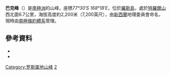 {{Coord|77|30|S|168|18|E|source:GNIS|display=title}}

'''巴克峰'''（{{lang-en|'''Barker Peak'''}}）是[[南極洲|南極洲]]的山峰，座標''77°30′S 168°18′E''，位於[[羅斯島|羅斯島]]，處於[[特羅爾山|特羅爾山]]西北面6.7公里，海拔高度約2,200米（7,200英尺），由[[新西蘭|新西蘭]]地理委員會命名，現時由[[南極條約體系|南極條約體系]]管理。

==參考資料==
*{{cite gnis | type = antarid | id = 17844| name = Barker Peak | accessdate = 2011-05-19}}
*{{usgs-gazetteer|id=17844}}

{{DEFAULTSORT:Barker Peak}}
[[Category:罗斯属地山峰|Category:罗斯属地山峰]]
[[Category:海拔2000公尺至2999公尺的南極洲山峰|2]]

{{RossIsland-geo-stub}}